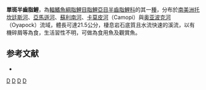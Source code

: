 {{Speciesbox 
| taxon = Hemiodus unimaculatus
| status = NE
| status_system = IUCN3.1
| authority = [[Bloch|Bloch]], 1794
| synonyms = *''Salmo unimaculatus''<br /><small>Bloch, 1794</small>
*''Anodus notatus''<br /><small>Jardine, 1841</small>
*''Anisitsia notata''<br /><small>Jardine, 1841</small>
*''Hemiodus crenidens''<br /><small>Müller, 1842</small>
*''Hemiodus microcephalus''<br /><small>Günther, 1864</small>
}}
'''單斑半齒脂鯉'''，為[[輻鰭魚綱|輻鰭魚綱]][[脂鯉目|脂鯉目]][[脂鯉亞目|脂鯉亞目]][[半齒脂鯉科|半齒脂鯉科]]的其一[[種|種]]，分布於[[南美洲|南美洲]][[托坎廷斯河|托坎廷斯河]]、[[亞馬遜河|亞馬遜河]]、[[蘇利南河|蘇利南河]]、[[卡莫皮河|卡莫皮河]]（Camopi）與[[奥亚波克河|奥亚波克河]]（Oyapock）流域，體長可達21.5公分，棲息岩石底質且水流快速的溪流，以有機碎屑等為食，生活習性不明，可做為食用魚及觀賞魚。

==参考文献==
{{refbegin}}
*{{FishBase_species|genus=Hemiodus|species=unimaculatus|year=2013|month=10}}
{{refend}}
{{Taxonbar|from=Q3769671}}

[[Category:食用魚|D]]
[[Category:觀賞魚|D]]
[[Category:半齒脂鯉屬|D]]
[[Category:1794年描述的鱼类|D]]